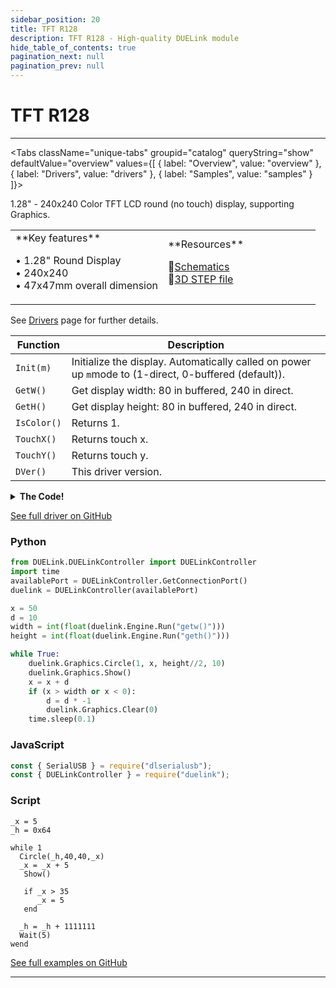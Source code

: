 ```yaml
---
sidebar_position: 20
title: TFT R128
description: TFT R128 - High-quality DUELink module
hide_table_of_contents: true
pagination_next: null
pagination_prev: null
---
```



# TFT R128

<ImageSection 
  product="dtftr128-b"
  tagline="1.28"
/>

---

<Tabs className="unique-tabs" groupid="catalog" queryString="show" defaultValue="overview"
  values={[
    {
        label: "Overview",
        value: "overview"
    },
    {
        label: "Drivers",
        value: "drivers"
    },
    {
        label: "Samples",
        value: "samples"
    }
]}>

<TabItem value="overview">

1.28" - 240x240 Color TFT LCD round (no touch) display, supporting Graphics.

<table><td width='50%'>
**Key features**

• 1.28" Round Display<br/>
• 240x240<br/>
• 47x47mm overall dimension<br/>

</td><td width='50%'>
**Resources**
 
📄<a href="/sch/gdl-dtftr128-b.pdf" download>Schematics</a><br/>
🔩<a href="/3d/gdl-dtftr128-b.step" download>3D STEP file</a><br/>
</td></table>

</TabItem>

<TabItem value="drivers">

See [Drivers](/docs/engine/drivers) page for further details.

| Function | Description |
|----------|-------------|
| `Init(m)` | Initialize the display. Automatically called on power up `m`mode to (1-direct, 0-buffered (default)). |
| `GetW()` | Get display width: 80 in buffered, 240 in direct. |
| `GetH()` | Get display height: 80 in buffered, 240 in direct. |
| `IsColor()` | Returns 1. |
| `TouchX()` | Returns touch x. |
| `TouchY()` | Returns touch y. |
| `DVer()` | This driver version. |
<details>
<summary><strong>The Code!</strong></summary>

**TFT R128 Driver**

```batch
##### TFT R128 #####

fn DVer()
    return 1.0
fend

_s = 8
_r = 9
_m = 1

fn Init(m)
    DWrite(17,0)
    Wait(10)
    DWrite(17,1)
    SpiCfg(0, 8000)

    _m=m

    if m = 0 # buffered
	    GfxCfg(2, {_s,_r},80,80, 3)
    else # direct
	    GfxCfg(2,{_s,_r},240,240, 0)
    end

    LcdCmd(0xEF, [])
	LcdCmd(0xEB, [0x14])
	LcdCmd(0xFE, [])			 
	LcdCmd(0xEF, []) 
	LcdCmd(0xEB,[0x14])	
	LcdCmd(0x84,[0x40])			
	LcdCmd(0x85,[0xFF])				
	LcdCmd(0x86,[0xFF])				
	LcdCmd(0x87, [0xFF])			
	LcdCmd(0x88, [0x0A])			
	LcdCmd(0x89, [0x21])			
	LcdCmd(0x8A, [0x00])			
	LcdCmd(0x8B, [0x80])			
	LcdCmd(0x8C, [0x01])			
	LcdCmd(0x8D, [0x01])			
	LcdCmd(0x8E, [0xFF])			
	LcdCmd(0x8F, [0xFF])			
	LcdCmd(0xB6, [0x00, 0x00])
	LcdCmd(0x36, [0x88])
	LcdCmd(0x3A, [0x05])			
	LcdCmd(0x90,[0x08, 0x08, 0x08, 0x08])			
	LcdCmd(0xBD, [0x06])			
	LcdCmd(0xBC, [0x00])			
	LcdCmd(0xFF, [0x60, 0x1, 0x04])			
	LcdCmd(0xC3, [0x13])			
	LcdCmd(0xC4, [0x13])			
	LcdCmd(0xC9, [0x22])				
	LcdCmd(0xBE, [0x11])			
	LcdCmd(0xE1, [0x10, 0x0E])			
	LcdCmd(0xDF, [0x21, 0x0C, 0x02])			
	LcdCmd(0xF0,[0x45, 0x09, 0x08, 0x08, 0x26, 0x2A])   
	LcdCmd(0xF1, [0x43, 0x70, 0x72, 0x36, 0x37, 0x6F])    
	LcdCmd(0xF2, [0x45, 0x09,0x08, 0x08, 0x26, 0x2A])   
	LcdCmd(0xF3, [0x43, 0x70, 0x72, 0x36, 0x37, 0x6F])   
	LcdCmd(0xED, [0x1B, 0x0B])	
	LcdCmd(0xAE, [0x77])				
	LcdCmd(0xCD, [0x63])			
	LcdCmd(0x70, [0x07, 0x07, 0x04, 0x0E, 0x0F, 0x09, 0x07, 0x08, 0x03])			
	LcdCmd(0xE8, [0x34])			
	LcdCmd(0x62, [0x18, 0x0D, 0x71, 0xED, 0x70, 0x70, 0x18, 0x0F, 0x71, 0xEF, 0x70, 0x70])			
	LcdCmd(0x63, [0x18, 0x11, 0x71, 0xF1, 0x70, 0x70, 0x18, 0x13, 0x71, 0xF3, 0x70, 0x70])			
	LcdCmd(0x64, [0x28, 0x29, 0xF1, 0x01, 0xF1, 0x00, 0x07])			
	LcdCmd(0x66, [0x3C, 0x00, 0xCD, 0x67, 0x45, 0x45, 0x10, 0x00, 0x00, 0x00])			
	LcdCmd(0x67, [0x00, 0x3C, 0x00, 0x00, 0x00, 0x01, 0x54, 0x10, 0x32, 0x98])			
	LcdCmd(0x74, [0x10, 0x85, 0x80, 0x00, 0x00, 0x4E, 0x00])			
	LcdCmd(0x98, [0x3E, 0x07])				
	LcdCmd(0x35, [])	
	LcdCmd(0x21, [])
	LcdCmd(0x11, [])
	Wait(120)
	LcdCmd(0x29, [])
	Wait(20)

    I2cCfg(400)
	IStart("TouchIrq", 2, 0, 1)

fend

fn LcdCmd(c, b1)
    DWrite(_s, 0)#select
    DWrite(_r, 0)#LcdCmd
    SpiWr(c)
    DWrite(_r, 1)#data
    for i in Range(0,Len(b1))
        SpiWr(b1[i])
    next
    DWrite(_s, 1)#deselect
fend

fn IsColor()
    return 1
fend

fn GetW()
    if _m = 0
        return 80
    else
        return 240
    end
fend

fn GetH()
    if _m = 0
        return 80
    else
        return 240
    end
fend

fn TouchIrq() 
    Dim b1[1] = [0]
    Dim b2[32]
    
    I2cWr(0x38, b1, 0)
    
    I2cWr(0x38, 0, b2)
    
    for i = 0 to 1
        d = i * 6 + 3
        f = (b2[0 + d] & 0xC0) >> 6
        x = ((b2[0 + d] & 0x0F) << 8) | b2[1 + d]
        y = ((b2[2 + d] & 0x0F) << 8) | b2[3 + d]
        
        if (f <= 2)
            _x = x
            _y = y
        end
    next 
fend

fn TouchX()
    return _x
fend

fn TouchY()
    return _y
fend

Init(0)
Show()

#########################

```

</details>

[See full driver on GitHub](https://github.com/ghi-electronics/duelink-website/tree/main/static/code/drivers)

</TabItem>

<TabItem value="samples">

### Python

```python
from DUELink.DUELinkController import DUELinkController
import time
availablePort = DUELinkController.GetConnectionPort()
duelink = DUELinkController(availablePort)

x = 50
d = 10
width = int(float(duelink.Engine.Run("getw()")))
height = int(float(duelink.Engine.Run("geth()")))

while True:
    duelink.Graphics.Circle(1, x, height//2, 10)
    duelink.Graphics.Show()
    x = x + d
    if (x > width or x < 0):
        d = d * -1
        duelink.Graphics.Clear(0)
    time.sleep(0.1)
```

### JavaScript

```javascript
const { SerialUSB } = require("dlserialusb");
const { DUELinkController } = require("duelink");
```

### Script

```batch
_x = 5
_h = 0x64

while 1   
  Circle(_h,40,40,_x)
  _x = _x + 5
   Show()
  
   if _x > 35
      _x = 5
   end
  
  _h = _h + 1111111
  Wait(5)
wend 
```

[See full examples on GitHub](https://github.com/ghi-electronics/duelink-website/tree/main/static/code/samples)

</TabItem>

</Tabs>

---

<OrderSection
    product="DUELink TFT R128"
    partnumber="GDL-DTFTR128-B"
    price="$0.00"
/>
